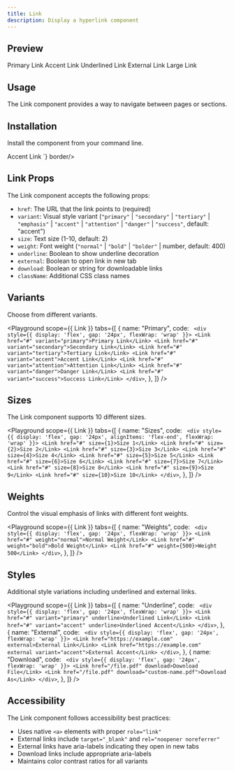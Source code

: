 ```yaml
---
title: Link
description: Display a hyperlink component
---
```


## Preview

<Preview>
  <Flex style={{ gap: "24px", flexWrap: "wrap" }}>
    <Link href="#" variant="primary">Primary Link</Link>
    <Link href="#" variant="accent">Accent Link</Link>
    <Link href="#" underline>Underlined Link</Link>
    <Link href="https://google.com" external>External Link</Link>
    <Link href="#" variant="accent" size={6}>Large Link</Link>
  </Flex>
</Preview>

## Usage

The Link component provides a way to navigate between pages or sections.

## Installation

Install the component from your command line.

<LiveProvider>
  <LiveEditor code={`npm install @raystack/apsara`} border language="shell" />
</LiveProvider>

<LiveProvider>
  <LiveEditor code={`import { Link } from '@raystack/apsara/v1'

<Link href="#" variant="accent">
  Accent Link
</Link>`} border/>
</LiveProvider>

## Link Props

The Link component accepts the following props:

- `href`: The URL that the link points to (required)
- `variant`: Visual style variant (`"primary"` | `"secondary"` | `"tertiary"` | `"emphasis"` | `"accent"` | `"attention"` | `"danger"` | `"success"`, default: "accent")
- `size`: Text size (1-10, default: 2)
- `weight`: Font weight (`"normal"` | `"bold"` | `"bolder"` | number, default: 400)
- `underline`: Boolean to show underline decoration
- `external`: Boolean to open link in new tab
- `download`: Boolean or string for downloadable links
- `className`: Additional CSS class names

## Variants

Choose from different variants.

<Playground
  scope={{ Link }}
  tabs={[
    {
      name: "Primary",
      code: `
      <div style={{ display: 'flex', gap: '24px', flexWrap: 'wrap' }}>
        <Link href="#" variant="primary">Primary Link</Link>
        <Link href="#" variant="secondary">Secondary Link</Link>
        <Link href="#" variant="tertiary">Tertiary Link</Link>
        <Link href="#" variant="accent">Accent Link</Link>
        <Link href="#" variant="attention">Attention Link</Link>
        <Link href="#" variant="danger">Danger Link</Link>
        <Link href="#" variant="success">Success Link</Link>
      </div>`,
    },
  ]}
/>

## Sizes

The Link component supports 10 different sizes.

<Playground
  scope={{ Link }}
  tabs={[
    {
      name: "Sizes",
      code: `
      <div style={{ display: 'flex', gap: '24px', alignItems: 'flex-end', flexWrap: 'wrap' }}>
        <Link href="#" size={1}>Size 1</Link>
        <Link href="#" size={2}>Size 2</Link>
        <Link href="#" size={3}>Size 3</Link>
        <Link href="#" size={4}>Size 4</Link>
        <Link href="#" size={5}>Size 5</Link>
        <Link href="#" size={6}>Size 6</Link>
        <Link href="#" size={7}>Size 7</Link>
        <Link href="#" size={8}>Size 8</Link>
        <Link href="#" size={9}>Size 9</Link>
        <Link href="#" size={10}>Size 10</Link>
      </div>`,
    },
  ]}
/>

## Weights

Control the visual emphasis of links with different font weights.

<Playground
  scope={{ Link }}
  tabs={[
    {
      name: "Weights",
      code: `
      <div style={{ display: 'flex', gap: '24px', flexWrap: 'wrap' }}>
        <Link href="#" weight="normal">Normal Weight</Link>
        <Link href="#" weight="bold">Bold Weight</Link>
        <Link href="#" weight={500}>Weight 500</Link>
      </div>`,
    },
  ]}
/>

## Styles

Additional style variations including underlined and external links.

<Playground
  scope={{ Link }}
  tabs={[
    {
      name: "Underline",
      code: `
      <div style={{ display: 'flex', gap: '24px', flexWrap: 'wrap' }}>
        <Link href="#" variant="primary" underline>Underlined Link</Link>
        <Link href="#" variant="accent" underline>Underlined Accent</Link>
      </div>`,
    },
    {
      name: "External",
      code: `
      <div style={{ display: 'flex', gap: '24px', flexWrap: 'wrap' }}>
        <Link href="https://example.com" external>External Link</Link>
        <Link href="https://example.com" external variant="accent">External Accent</Link>
      </div>`,
    },
    {
      name: "Download",
      code: `
      <div style={{ display: 'flex', gap: '24px', flexWrap: 'wrap' }}>
        <Link href="/file.pdf" download>Download File</Link>
        <Link href="/file.pdf" download="custom-name.pdf">Download As</Link>
      </div>`,
    },
  ]}
/>

## Accessibility

The Link component follows accessibility best practices:

- Uses native `<a>` elements with proper `role="link"`
- External links include `target="_blank"` and `rel="noopener noreferrer"`
- External links have aria-labels indicating they open in new tabs
- Download links include appropriate aria-labels
- Maintains color contrast ratios for all variants
